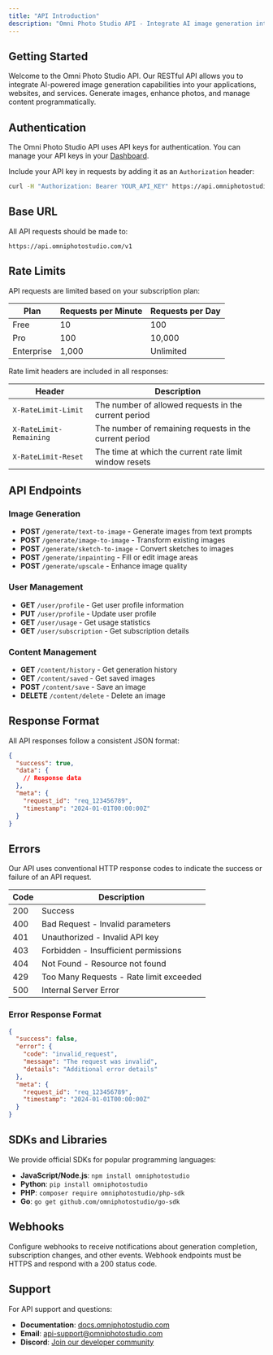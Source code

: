 ```yaml
---
title: "API Introduction"
description: "Omni Photo Studio API - Integrate AI image generation into your applications"
---
```


## Getting Started

Welcome to the Omni Photo Studio API. Our RESTful API allows you to integrate AI-powered image generation capabilities into your applications, websites, and services. Generate images, enhance photos, and manage content programmatically.

## Authentication

The Omni Photo Studio API uses API keys for authentication. You can manage your API keys in your [Dashboard](https://photos.allcognix.com/dashboard/api-keys).

Include your API key in requests by adding it as an `Authorization` header:

```bash
curl -H "Authorization: Bearer YOUR_API_KEY" https://api.omniphotostudio.com/v1/generate
```

## Base URL

All API requests should be made to:

```
https://api.omniphotostudio.com/v1
```

## Rate Limits

API requests are limited based on your subscription plan:

| Plan | Requests per Minute | Requests per Day |
| --- | --- | --- |
| Free | 10 | 100 |
| Pro | 100 | 10,000 |
| Enterprise | 1,000 | Unlimited |

Rate limit headers are included in all responses:

| Header | Description |
| --- | --- |
| `X-RateLimit-Limit` | The number of allowed requests in the current period |
| `X-RateLimit-Remaining` | The number of remaining requests in the current period |
| `X-RateLimit-Reset` | The time at which the current rate limit window resets |

## API Endpoints

### Image Generation
- **POST** `/generate/text-to-image` - Generate images from text prompts
- **POST** `/generate/image-to-image` - Transform existing images
- **POST** `/generate/sketch-to-image` - Convert sketches to images
- **POST** `/generate/inpainting` - Fill or edit image areas
- **POST** `/generate/upscale` - Enhance image quality

### User Management
- **GET** `/user/profile` - Get user profile information
- **PUT** `/user/profile` - Update user profile
- **GET** `/user/usage` - Get usage statistics
- **GET** `/user/subscription` - Get subscription details

### Content Management
- **GET** `/content/history` - Get generation history
- **GET** `/content/saved` - Get saved images
- **POST** `/content/save` - Save an image
- **DELETE** `/content/delete` - Delete an image

## Response Format

All API responses follow a consistent JSON format:

```json
{
  "success": true,
  "data": {
    // Response data
  },
  "meta": {
    "request_id": "req_123456789",
    "timestamp": "2024-01-01T00:00:00Z"
  }
}
```

## Errors

Our API uses conventional HTTP response codes to indicate the success or failure of an API request.

| Code | Description |
| --- | --- |
| 200 | Success |
| 400 | Bad Request - Invalid parameters |
| 401 | Unauthorized - Invalid API key |
| 403 | Forbidden - Insufficient permissions |
| 404 | Not Found - Resource not found |
| 429 | Too Many Requests - Rate limit exceeded |
| 500 | Internal Server Error |

### Error Response Format

```json
{
  "success": false,
  "error": {
    "code": "invalid_request",
    "message": "The request was invalid",
    "details": "Additional error details"
  },
  "meta": {
    "request_id": "req_123456789",
    "timestamp": "2024-01-01T00:00:00Z"
  }
}
```

## SDKs and Libraries

We provide official SDKs for popular programming languages:

- **JavaScript/Node.js**: `npm install omniphotostudio`
- **Python**: `pip install omniphotostudio`
- **PHP**: `composer require omniphotostudio/php-sdk`
- **Go**: `go get github.com/omniphotostudio/go-sdk`

## Webhooks

Configure webhooks to receive notifications about generation completion, subscription changes, and other events. Webhook endpoints must be HTTPS and respond with a 200 status code.

## Support

For API support and questions:
- **Documentation**: [docs.omniphotostudio.com](https://docs.omniphotostudio.com)
- **Email**: api-support@omniphotostudio.com
- **Discord**: [Join our developer community](https://discord.gg/omniphotostudio)